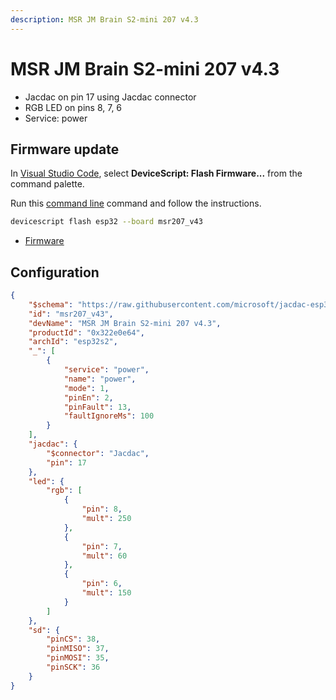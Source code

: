 ```yaml
---
description: MSR JM Brain S2-mini 207 v4.3
---
```

# MSR JM Brain S2-mini 207 v4.3




- Jacdac on pin 17 using Jacdac connector
- RGB LED on pins 8, 7, 6
- Service: power




## Firmware update

In [Visual Studio Code](/getting-started/vscode),
select **DeviceScript: Flash Firmware...** from the command palette.
        
Run this [command line](/api/cli) command and follow the instructions.

```bash
devicescript flash esp32 --board msr207_v43
```


- [Firmware](https://github.com/microsoft/jacdac-esp32/releases/latest/download/devicescript-esp32s2-msr207_v43-0x1000.bin)

## Configuration

```json title="msr207_v43.json"
{
    "$schema": "https://raw.githubusercontent.com/microsoft/jacdac-esp32/main/boards/esp32deviceconfig.schema.json",
    "id": "msr207_v43",
    "devName": "MSR JM Brain S2-mini 207 v4.3",
    "productId": "0x322e0e64",
    "archId": "esp32s2",
    "_": [
        {
            "service": "power",
            "name": "power",
            "mode": 1,
            "pinEn": 2,
            "pinFault": 13,
            "faultIgnoreMs": 100
        }
    ],
    "jacdac": {
        "$connector": "Jacdac",
        "pin": 17
    },
    "led": {
        "rgb": [
            {
                "pin": 8,
                "mult": 250
            },
            {
                "pin": 7,
                "mult": 60
            },
            {
                "pin": 6,
                "mult": 150
            }
        ]
    },
    "sd": {
        "pinCS": 38,
        "pinMISO": 37,
        "pinMOSI": 35,
        "pinSCK": 36
    }
}
```
